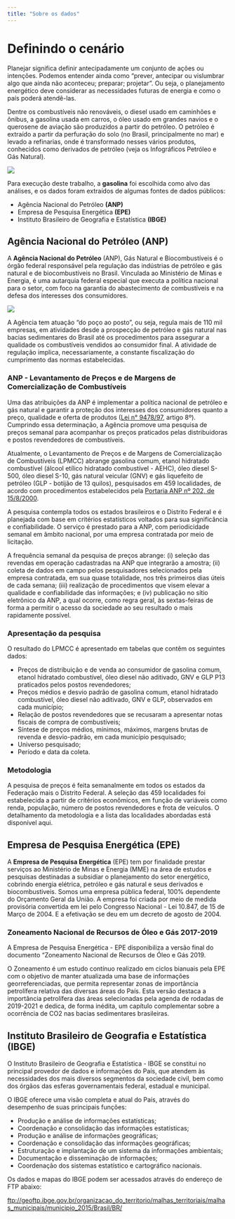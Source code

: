 ```yaml
---
title: "Sobre os dados"
---
```


# Definindo o cenário

Planejar significa definir antecipadamente um conjunto de ações ou intenções. Podemos entender ainda como “prever, antecipar ou vislumbrar algo que ainda não aconteceu; preparar; projetar”. Ou seja, o planejamento energético deve considerar as necessidades futuras de energia e como o país poderá atendê-las.

Dentre os combustíveis não renováveis, o diesel usado em caminhões e ônibus, a gasolina usada em carros, o óleo usado em grandes navios e o querosene de aviação são produzidos a partir do petróleo. O petróleo é extraído a partir da perfuração do solo (no Brasil, principalmente no mar) e levado a refinarias, onde é transformado nesses vários produtos, conhecidos como derivados de petróleo (veja os Infográficos Petróleo e Gás Natural).

![](https://raw.githubusercontent.com/ldaniel/Spatial-Statistics-Applications/master/images/cadeia-combustivel.png)

Para execução deste trabalho, a **gasolina** foi escolhida como alvo das análises, e os dados foram extraídos de algumas fontes de dados públicos:

* Agência Nacional do Petróleo **(ANP)**
* Empresa de Pesquisa Energética **(EPE)**
* Instituto Brasileiro de Geografia e Estatística **(IBGE)**


## Agência Nacional do Petróleo (ANP)

A **Agência Nacional do Petróleo** (ANP), Gás Natural e Biocombustíveis é o órgão federal responsável pela regulação das indústrias de petróleo e gás natural e de biocombustíveis no Brasil. Vinculada ao Ministério de Minas e Energia, é uma autarquia federal especial que executa a política nacional para o setor, com foco na garantia do abastecimento de combustíveis e na defesa dos interesses dos consumidores.

![](https://raw.githubusercontent.com/ldaniel/Spatial-Statistics-Applications/master/images/banner-atribuicoes-anp.png)

A Agência tem atuação “do poço ao posto”, ou seja, regula mais de 110 mil empresas, em atividades desde a prospecção de petróleo e gás natural nas bacias sedimentares do Brasil até os procedimentos para assegurar a qualidade os combustíveis vendidos ao consumidor final. A atividade de regulação implica, necessariamente, a constante fiscalização do cumprimento das normas estabelecidas.

### ANP - Levantamento de Preços e de Margens de Comercialização de Combustíveis

Uma das atribuições da ANP é implementar a política nacional de petróleo e gás natural e garantir a proteção dos interesses dos consumidores quanto a preço, qualidade e oferta de produtos ([Lei n° 9478/97](http://legislacao.anp.gov.br/?path=legislacao-federal/leis/1997&item=lei-9.478--1997), artigo 8º). Cumprindo essa determinação, a Agência promove uma pesquisa de preços semanal para acompanhar os preços praticados pelas distribuidoras e postos revendedores de combustíveis.

Atualmente, o Levantamento de Preços e de Margens de Comercialização de Combustíveis (LPMCC) abrange gasolina comum, etanol hidratado combustível (álcool etílico hidratado combustível - AEHC), óleo diesel S-500, óleo diesel S-10, gás natural veicular (GNV) e gás liquefeito de petróleo (GLP - botijão de 13 quilos), pesquisados em 459 localidades, de acordo com procedimentos estabelecidos pela [Portaria ANP nº 202, de 15/8/2000](http://legislacao.anp.gov.br/?path=legislacao-anp/portarias-anp/tecnicas/2000/agosto&item=panp-202--2000).

A pesquisa contempla todos os estados brasileiros e o Distrito Federal e é planejada com base em critérios estatísticos voltados para sua significância e confiabilidade. O serviço é prestado para a ANP, com periodicidade semanal em âmbito nacional, por uma empresa contratada por meio de licitação.

A frequência semanal da pesquisa de preços abrange: (i) seleção das revendas em operação cadastradas na ANP que integrarão a amostra; (ii) coleta de dados em campo pelos pesquisadores selecionados pela empresa contratada, em sua quase totalidade, nos três primeiros dias úteis de cada semana; (iii) realização de procedimentos que visem elevar a qualidade e confiabilidade das informações; e (iv) publicação no sítio eletrônico da ANP, a qual ocorre, como regra geral, às sextas-feiras de forma a permitir o acesso da sociedade ao seu resultado o mais rapidamente possível.

### Apresentação da pesquisa

O resultado do LPMCC é apresentado em tabelas que contêm os seguintes dados:

* Preços de distribuição e de venda ao consumidor de gasolina comum, etanol hidratado combustível, óleo diesel não aditivado, GNV e GLP P13 praticados pelos postos revendedores;
* Preços médios e desvio padrão de gasolina comum, etanol hidratado combustível, óleo diesel não aditivado, GNV e GLP, observados em cada município;
* Relação de postos revendedores que se recusaram a apresentar notas fiscais de compra de combustíveis;
* Síntese de preços médios, mínimos, máximos, margens brutas de revenda e desvio-padrão, em cada município pesquisado;
* Universo pesquisado;
* Período e data da coleta.

### Metodologia

A pesquisa de preços é feita semanalmente em todos os estados da Federação mais o Distrito Federal. A seleção das 459 localidades foi estabelecida a partir de critérios econômicos, em função de variáveis como renda, população, número de postos revendedores e frota de veículos. O detalhamento da metodologia e a lista das localidades abordadas está disponível aqui.


## Empresa de Pesquisa Energética (EPE)

A **Empresa de Pesquisa Energética** (EPE) tem por finalidade prestar serviços ao Ministério de Minas e Energia (MME) na área de estudos e pesquisas destinadas a subsidiar o planejamento do setor energético, cobrindo energia elétrica, petróleo e gás natural e seus derivados e biocombustiveis. Somos uma empresa pública federal, 100% dependente do Orçamento Geral da União. A empresa foi criada por meio de medida provisória convertida em lei pelo Congresso Nacional - Lei 10.847, de 15 de Março de 2004. E a efetivação se deu em um decreto de agosto de 2004.

###  Zoneamento Nacional de Recursos de Óleo e Gás 2017-2019

A Empresa de Pesquisa Energética - EPE disponibiliza a versão final do documento "Zoneamento Nacional de Recursos de Óleo e Gás 2019.

O Zoneamento é um estudo contínuo realizado em ciclos bianuais pela EPE com o objetivo de manter atualizada uma base de informações georreferenciadas, que permita representar zonas de importância petrolífera relativa das diversas áreas do País. Esta versão destaca a importância petrolífera das áreas selecionadas pela agenda de rodadas de 2019-2021 e dedica, de forma inédita, um capítulo complementar sobre a ocorrência de CO2 nas bacias sedimentares brasileiras.

## Instituto Brasileiro de Geografia e Estatística (IBGE)

O Instituto Brasileiro de Geografia e Estatística - IBGE se constitui no principal provedor de dados e informações do País, que atendem às necessidades dos mais diversos segmentos da sociedade civil, bem como dos órgãos das esferas governamentais federal, estadual e municipal.

O IBGE oferece uma visão completa e atual do País, através do desempenho de suas principais funções:

* Produção e análise de informações estatísticas;
* Coordenação e consolidação das informações estatísticas;
* Produção e análise de informações geográficas;
* Coordenação e consolidação das informações geográficas;
* Estruturação e implantação de um sistema da informações ambientais;
* Documentação e disseminação de informações;
* Coordenação dos sistemas estatístico e cartográfico nacionais.

Os dados e mapas do IBGE podem ser acessados através do endereço de FTP abaixo:

[ftp://geoftp.ibge.gov.br/organizacao_do_territorio/malhas_territoriais/malhas_municipais/municipio_2015/Brasil/BR/](ftp://geoftp.ibge.gov.br/organizacao_do_territorio/malhas_territoriais/malhas_municipais/municipio_2015/Brasil/BR/)
